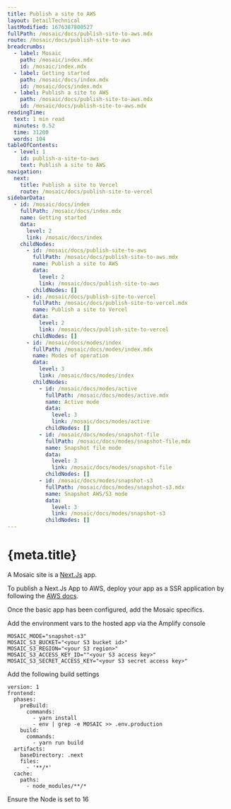 ```yaml
---
title: Publish a site to AWS
layout: DetailTechnical
lastModified: 1676387800527
fullPath: /mosaic/docs/publish-site-to-aws.mdx
route: /mosaic/docs/publish-site-to-aws
breadcrumbs:
  - label: Mosaic
    path: /mosaic/index.mdx
    id: /mosaic/index.mdx
  - label: Getting started
    path: /mosaic/docs/index.mdx
    id: /mosaic/docs/index.mdx
  - label: Publish a site to AWS
    path: /mosaic/docs/publish-site-to-aws.mdx
    id: /mosaic/docs/publish-site-to-aws.mdx
readingTime:
  text: 1 min read
  minutes: 0.52
  time: 31200
  words: 104
tableOfContents:
  - level: 1
    id: publish-a-site-to-aws
    text: Publish a site to AWS
navigation:
  next:
    title: Publish a site to Vercel
    route: /mosaic/docs/publish-site-to-vercel
sidebarData:
  - id: /mosaic/docs/index
    fullPath: /mosaic/docs/index.mdx
    name: Getting started
    data:
      level: 2
      link: /mosaic/docs/index
    childNodes:
      - id: /mosaic/docs/publish-site-to-aws
        fullPath: /mosaic/docs/publish-site-to-aws.mdx
        name: Publish a site to AWS
        data:
          level: 2
          link: /mosaic/docs/publish-site-to-aws
        childNodes: []
      - id: /mosaic/docs/publish-site-to-vercel
        fullPath: /mosaic/docs/publish-site-to-vercel.mdx
        name: Publish a site to Vercel
        data:
          level: 2
          link: /mosaic/docs/publish-site-to-vercel
        childNodes: []
      - id: /mosaic/docs/modes/index
        fullPath: /mosaic/docs/modes/index.mdx
        name: Modes of operation
        data:
          level: 3
          link: /mosaic/docs/modes/index
        childNodes:
          - id: /mosaic/docs/modes/active
            fullPath: /mosaic/docs/modes/active.mdx
            name: Active mode
            data:
              level: 3
              link: /mosaic/docs/modes/active
            childNodes: []
          - id: /mosaic/docs/modes/snapshot-file
            fullPath: /mosaic/docs/modes/snapshot-file.mdx
            name: Snapshot file mode
            data:
              level: 3
              link: /mosaic/docs/modes/snapshot-file
            childNodes: []
          - id: /mosaic/docs/modes/snapshot-s3
            fullPath: /mosaic/docs/modes/snapshot-s3.mdx
            name: Snapshot AWS/S3 mode
            data:
              level: 3
              link: /mosaic/docs/modes/snapshot-s3
            childNodes: []
---
```


# {meta.title}

A Mosaic site is a [Next.Js](https://nextjs.org/) app.

To publish a Next.Js App to AWS, deploy your app as a SSR application by following the [AWS docs](https://docs.amplify.aws/guides/hosting/nextjs/q/platform/js/).

Once the basic app has been configured, add the Mosaic specifics.

Add the environment vars to the hosted app via the Amplify console

```
MOSAIC_MODE="snapshot-s3"
MOSAIC_S3_BUCKET="<your S3 bucket id>"
MOSAIC_S3_REGION="<your S3 region>"
MOSAIC_S3_ACCESS_KEY_ID=""<your S3 access key>"
MOSAIC_S3_SECRET_ACCESS_KEY="<your S3 secret access key>"
```

Add the following build settings

```
version: 1
frontend:
  phases:
    preBuild:
      commands:
        - yarn install
        - env | grep -e MOSAIC >> .env.production
    build:
      commands:
        - yarn run build
  artifacts:
    baseDirectory: .next
    files:
      - '**/*'
  cache:
    paths:
      - node_modules/**/*
```

Ensure the Node is set to 16
